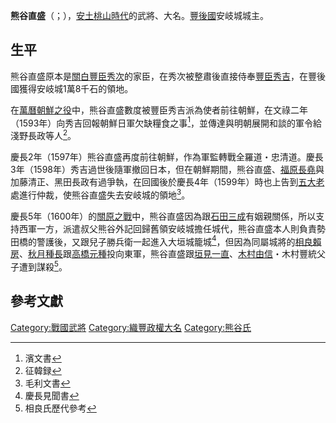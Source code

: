 '''熊谷直盛'''（{{lang-ja|かんべ とももり}}；{{bd|？||1600年|10月24日}}），[[安土桃山時代|安土桃山時代]]的武將、大名。[[豐後國|豐後國]]安岐城城主。
==生平==
熊谷直盛原本是[[關白|關白]][[豐臣秀次|豐臣秀次]]的家臣，在秀次被整肅後直接侍奉[[豐臣秀吉|豐臣秀吉]]，在豐後國獲得安岐城1萬8千石的領地。

在[[萬曆朝鮮之役|萬曆朝鮮之役]]中，熊谷直盛數度被豐臣秀吉派為使者前往朝鮮，在文祿二年（1593年）向秀吉回報朝鮮日軍欠缺糧食之事<ref>濱文書</ref>，並傳達與明朝展開和談的軍令給淺野長政等人<ref>征韓録</ref>。

慶長2年（1597年）熊谷直盛再度前往朝鮮，作為軍監轉戰全羅道・忠清道。慶長3年（1598年）秀吉過世後隨軍撤回日本，但在朝鮮期間，熊谷直盛、[[福原長堯|福原長堯]]與加藤清正、黑田長政有過爭執，在回國後於慶長4年（1599年）時也上告到[[五大老|五大老]]處進行仲裁，使熊谷直盛失去安岐城的領地<ref>毛利文書</ref>。

慶長5年（1600年）的[[關原之戰|關原之戰]]中，熊谷直盛因為跟[[石田三成|石田三成]]有姻親關係，所以支持西軍一方，派遣叔父熊谷外記回歸舊領安岐城擔任城代，熊谷直盛本人則負責勢田橋的警護後，又跟兒子勝兵衛一起進入大垣城籠城<ref>慶長見聞書</ref>，但因為同屬城將的[[相良賴房|相良賴房]]、[[秋月種長|秋月種長]]跟[[高橋元種|高橋元種]]投向東軍，熊谷直盛跟[[垣見一直|垣見一直]]、[[木村由信|木村由信]]・木村豐統父子遭到謀殺<ref>相良氏歷代參考</ref>。

==參考文獻==
{{reflist}}

[[Category:戰國武將|Category:戰國武將]]
[[Category:織豐政權大名|Category:織豐政權大名]]
[[Category:熊谷氏|Category:熊谷氏]]
